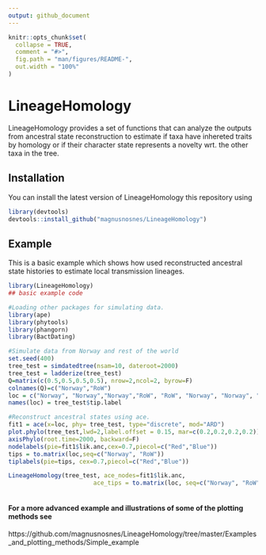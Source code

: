 ```yaml
---
output: github_document
---
```


<!-- README.md is generated from README.Rmd. Please edit that file -->

```r
knitr::opts_chunk$set(
  collapse = TRUE,
  comment = "#>",
  fig.path = "man/figures/README-",
  out.width = "100%"
)
```

# LineageHomology

<!-- badges: start -->
<!-- badges: end -->

LineageHomology provides a set of functions that can analyze the outputs from ancestral state reconstruction to estimate if taxa have inhereted traits by homology 
or if their character state represents a novelty wrt. the other taxa in the tree. 

## Installation

You can install the latest version of LineageHomology this repository using 

``` r
library(devtools)
devtools::install_github("magnusnosnes/LineageHomology")
```

## Example

This is a basic example which shows how used reconstructed ancestral state histories to estimate local transmission lineages.


```r
library(LineageHomology)
## basic example code

#Loading other packages for simulating data. 
library(ape)
library(phytools)
library(phangorn)
library(BactDating)

#Simulate data from Norway and rest of the world
set.seed(400)
tree_test = simdatedtree(nsam=10, dateroot=2000)
tree_test = ladderize(tree_test)
Q=matrix(c(0.5,0.5,0.5,0.5), nrow=2,ncol=2, byrow=F)
colnames(Q)=c("Norway","RoW")
loc = c("Norway", "Norway","Norway","RoW", "RoW", "Norway", "Norway", "RoW", "RoW", "RoW")
names(loc) = tree_test$tip.label

#Reconstruct ancestral states using ace. 
fit1 = ace(x=loc, phy= tree_test, type="discrete", mod="ARD")
plot.phylo(tree_test,lwd=2,label.offset = 0.15, mar=c(0.2,0.2,0.2,0.2))
axisPhylo(root.time=2000, backward=F)
nodelabels(pie=fit1$lik.anc,cex=0.7,piecol=c("Red","Blue"))
tips = to.matrix(loc,seq=c("Norway", "RoW"))
tiplabels(pie=tips, cex=0.7,piecol=c("Red","Blue"))

LineageHomology(tree_test, ace_nodes=fit1$lik.anc,
                        ace_tips = to.matrix(loc, seq=c("Norway", "RoW")), start_time=2000)



```

#### For a more advanced example and illustrations of some of the plotting methods see
https://github.com/magnusnosnes/LineageHomology/tree/master/Examples_and_plotting_methods/Simple_example


